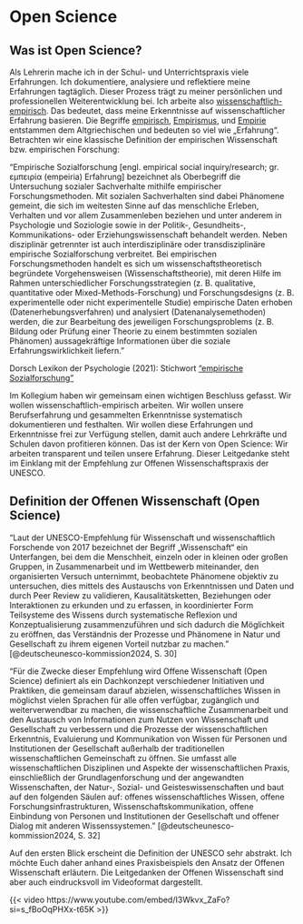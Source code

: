 # Open Science

## Was ist Open Science?

Als Lehrerin mache ich in der Schul- und Unterrichtspraxis viele Erfahrungen. Ich dokumentiere, analysiere und reflektiere meine Erfahrungen tagtäglich. Dieser Prozess trägt zu meiner persönlichen und professionellen Weiterentwicklung bei. Ich arbeite also [wissenschaftlich-empirisch](https://dorsch.hogrefe.com/stichwort/empirische-sozialforschung). Das bedeutet, dass meine Erkenntnisse auf wissenschaftlicher Erfahrung basieren. Die Begriffe [empirisch](https://de.wiktionary.org/wiki/empirisch), [Empirismus](https://de.wikipedia.org/wiki/Empirismus), und [Empirie](https://de.wikipedia.org/wiki/Empirie) entstammen dem Altgriechischen und bedeuten so viel wie „Erfahrung“. Betrachten wir eine klassische Definition der empirischen Wissenschaft bzw. empirischen Forschung:

::: callout-tip
"Empirische Sozialforschung [engl. empirical social inquiry/research; gr. εμπειρία (empeiria) Erfahrung] bezeichnet als Oberbegriff die Untersuchung sozialer Sachverhalte mithilfe empirischer Forschungsmethoden. Mit sozialen Sachverhalten sind dabei Phänomene gemeint, die sich im weitesten Sinne auf das menschliche Erleben, Verhalten und vor allem Zusammenleben beziehen und unter anderem in Psychologie und Soziologie sowie in der Politik-, Gesundheits-, Kommunikations- oder Erziehungswissenschaft behandelt werden. Neben disziplinär getrennter ist auch interdisziplinäre oder transdisziplinäre empirische Sozialforschung verbreitet. Bei empirischen Forschungsmethoden handelt es sich um wissenschaftstheoretisch begründete Vorgehensweisen (Wissenschaftstheorie), mit deren Hilfe im Rahmen unterschiedlicher Forschungsstrategien (z. B. qualitative, quantitative oder Mixed-Methods-Forschung) und Forschungsdesigns (z. B. experimentelle oder nicht experimentelle Studie) empirische Daten erhoben (Datenerhebungsverfahren) und analysiert (Datenanalysemethoden) werden, die zur Bearbeitung des jeweiligen Forschungsproblems (z. B. Bildung oder Prüfung einer Theorie zu einem bestimmten sozialen Phänomen) aussagekräftige Informationen über die soziale Erfahrungswirklichkeit liefern."

Dorsch Lexikon der Psychologie (2021): Stichwort ["empirische Sozialforschung"](https://dorsch.hogrefe.com/stichwort/empirische-sozialforschung)
:::

Im Kollegium haben wir gemeinsam einen wichtigen Beschluss gefasst. Wir wollen wissenschaftlich-empirisch arbeiten. Wir wollen unsere Berufserfahrung und gesammelten Erkenntnisse systematisch dokumentieren und festhalten. Wir wollen diese Erfahrungen und Erkenntnisse frei zur Verfügung stellen, damit auch andere Lehrkräfte und Schulen davon profitieren können. Das ist der Kern von Open Science: Wir arbeiten transparent und teilen unsere Erfahrung. Dieser Leitgedanke steht im Einklang mit der Empfehlung zur Offenen Wissenschaftspraxis der UNESCO.

## Definition der Offenen Wissenschaft (Open Science)

::: callout-tip
"Laut der UNESCO-Empfehlung für Wissenschaft und wissenschaftlich Forschende von 2017 bezeichnet der Begriff „Wissenschaft“ ein Unterfangen, bei dem die Menschheit, einzeln oder in kleinen oder großen Gruppen, in Zusammenarbeit und im Wettbewerb miteinander, den organisierten Versuch unternimmt, beobachtete Phänomene objektiv zu untersuchen, dies mittels des Austauschs von Erkenntnissen und Daten und durch Peer Review zu validieren, Kausalitätsketten, Beziehungen oder Interaktionen zu erkunden und zu erfassen, in koordinierter Form Teilsysteme des Wissens durch systematische Reflexion und Konzeptualisierung zusammenzuführen und sich dadurch die Möglichkeit zu eröffnen, das Verständnis der Prozesse und Phänomene in Natur und Gesellschaft zu ihrem eigenen Vorteil nutzbar zu machen." [@deutscheunesco-kommission2024, S. 30]

"Für die Zwecke dieser Empfehlung wird Offene Wissenschaft (Open Science) definiert als ein Dachkonzept verschiedener Initiativen und Praktiken, die gemeinsam darauf abzielen, wissenschaftliches Wissen in möglichst vielen Sprachen für alle offen verfügbar, zugänglich und weiterverwendbar zu machen, die wissenschaftliche Zusammenarbeit und den Austausch von Informationen zum Nutzen von Wissenschaft und Gesellschaft zu verbessern und die Prozesse der wissenschaftlichen Erkenntnis, Evaluierung und Kommunikation von Wissen für Personen und Institutionen der Gesellschaft außerhalb der traditionellen wissenschaftlichen Gemeinschaft zu öffnen. Sie umfasst alle wissenschaftlichen Disziplinen und Aspekte der wissenschaftlichen Praxis, einschließlich der Grundlagenforschung und der angewandten Wissenschaften, der Natur-, Sozial- und Geisteswissenschaften und baut auf den folgenden Säulen auf: offenes wissenschaftliches Wissen, offene Forschungsinfrastrukturen, Wissenschaftskommunikation, offene Einbindung von Personen und Institutionen der Gesellschaft und offener Dialog mit anderen Wissenssystemen." [@deutscheunesco-kommission2024, S. 32]

:::

Auf den ersten Blick erscheint die Definition der UNESCO sehr abstrakt. Ich möchte Euch daher anhand eines Praxisbeispiels den Ansatz der Offenen Wissenschaft erläutern. Die Leitgedanken der Offenen Wissenschaft sind aber auch eindrucksvoll im Videoformat dargestellt.

{{< video https://www.youtube.com/embed/I3Wkvx_ZaFo?si=s_fBoOqPHXx-t65K >}}
